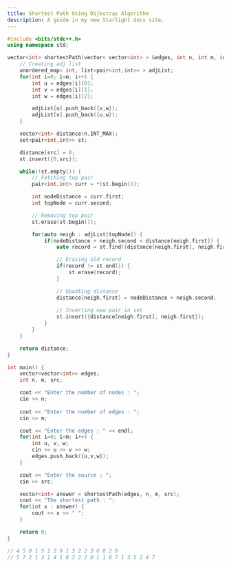 ```yaml
---
title: Shortest Path Using Dijkstras Algorithm
description: A guide in my new Starlight docs site.
---
```


```c++
#include <bits/stdc++.h>
using namespace std;

vector<int> shortestPath(vector< vector<int> > &edges, int n, int m, int src) {
    // Creating adj list
    unordered_map< int, list<pair<int,int>> > adjList;
    for(int i=0; i<m; i++) {
        int u = edges[i][0];
        int v = edges[i][1];
        int w = edges[i][2];

        adjList[u].push_back({v,w});
        adjList[v].push_back({u,w});
    }

    vector<int> distance(n,INT_MAX);
    set<pair<int,int>> st;

    distance[src] = 0;
    st.insert({0,src});

    while(!st.empty()) {
        // Fetching top pair
        pair<int,int> curr = *(st.begin());

        int nodeDistance = curr.first;
        int topNode = curr.second;

        // Removing top pair
        st.erase(st.begin());

        for(auto neigh : adjList[topNode]) {
            if(nodeDistance + neigh.second < distance[neigh.first]) {
                auto record = st.find({distance[neigh.first], neigh.first});

                // Erasing old record
                if(record != st.end()) {
                    st.erase(record);
                }

                // Upadting distance
                distance[neigh.first] = nodeDistance + neigh.second;
                
                // Inserting new pair in set
                st.insert({distance[neigh.first], neigh.first});
            }
        }
    }

    return distance;
}

int main() {
    vector<vector<int>> edges;
    int n, m, src;

    cout << "Enter the number of nodes : ";
    cin >> n;
    
    cout << "Enter the number of edges : ";
    cin >> m;

    cout << "Enter the edges : " << endl;
    for(int i=0; i<m; i++) {
        int u, v, w;
        cin >> u >> v >> w;
        edges.push_back({u,v,w});
    }

    cout << "Enter the source : ";
    cin >> src;

    vector<int> answer = shortestPath(edges, n, m, src);
    cout << "The shortest path : ";
    for(int x : answer) {
        cout << x << " ";
    }

    return 0;
}

// 4 5 0 1 5 1 2 9 1 3 2 2 3 6 0 2 8
// 5 7 2 1 3 1 4 1 0 3 2 2 0 1 1 0 7 1 3 5 3 4 7
```

